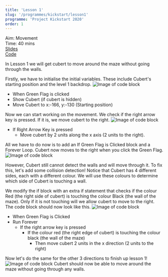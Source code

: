 ```yaml
---
title: 'Lesson 1'
slug: '/programmes/kickstart/lesson1'
programme: 'Project Kickstart 2020'
order: 1
---
```


Aim: Movement  
Time: 40 mins  
[Slides]()  
[Code]()

In Lesson 1 we will get cubert to move around the maze without going through the walls. 

Firstly, we have to initialise the initial variables. These include Cubert's starting position and the level 1 backdrop.
![Image of code block](./media/lesson1.1.png)
* When Green Flag is clicked
* Show Cubert (if cubert is hidden)
* Move Cubert to x:-166, y:-130 (Starting position)

Now we can start working on the movement. We check if the right arrow key is pressed. If it is, we move cubert to the right.
![Image of code block](./media/lesson1.4.png)
* If Right Arrow Key is pressed
    * Move cubert by 2 units along the x axis (2 units to the right).

All we have to do now is to add an If Green Flag is Clicked block and a Forever Loop. Cubert now moves to the right when you click the Green Flag.
![Image of code block](./media/lesson1.5.png)

However, Cubert still cannot detect the walls and will move through it. To fix this, let's add some collision detection! Notice that Cubert has 4 different sides, each with a different colour. We will use these colours to determine which side of Cubert is touching a wall. 

We modify the if block with an extra if statement that checks if the colour Red (the right side of cubert) is touching the colour Black (the wall of the maze). Only if it is not touching will we allow cubert to move to the right. The code block should now look like this.
![Image of code block](./media/lesson1.3.png)
* When Green Flag is Clicked
* Run Forever
    * If the right arrow key is pressed
        * If the colour red (the right edge of cubert) is touching the colour black (the wall of the maze)
            * Then move cubert 2 units in the x direction (2 units to the right)

Now let's do the same for the other 3 directions to finish up lesson 1!
![Image of code block](./media/lesson1.2.png)
Cubert should now be able to move around the maze without going through any walls.